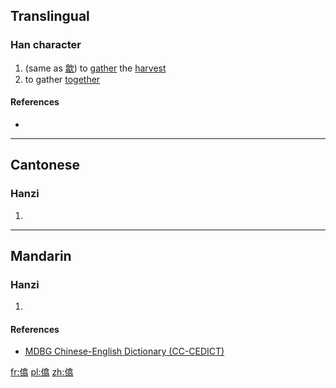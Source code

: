 ==Translingual==

===Han character===
{{Han char|rn=9|rad=人|as=12|sn=14|four=|canj=OORM|ids=⿰亻翕}}

# (same as [[歙]]) to [[gather]] the [[harvest]]
# to gather [[together]]

====References====
* {{Han ref|kx=0117.110|hdz=10220.100|uh=3486|ud=13446}}

----

==Cantonese==

===Hanzi===
{{yue-hanzi|jyut=[[kap1]]|y=kap1}}

# {{defn|lang=yue|sort=人12}}

----

==Mandarin==

===Hanzi===
{{cmn-hanzi|pin=[[chì]] ([[chi4]]), [[kè]] ([[ke4]]), [[xì]] ([[xi4]]), [[xiào]] ([[xiao4]]), [[yàn]] ([[yan4]])|wg=ch'ih<sup>4</sup>, k'o<sup>4</sup>, hsi<sup>4</sup>, hsiao<sup>4</sup>, yen<sup>4</sup>}}

# {{defn|lang=cmn|sort=人12}}

====References====
* [http://www.mdbg.net/chindict/chindict.php?page=worddict&wdrst=1&wdqb=%E3%92%86 MDBG Chinese-English Dictionary (CC-CEDICT)]

[[fr:㒆]]
[[pl:㒆]]
[[zh:㒆]]